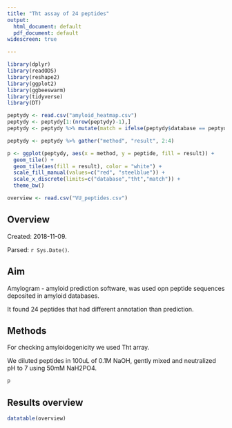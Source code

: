 ```yaml
---
title: "Tht assay of 24 peptides"
output:   
  html_document: default
  pdf_document: default
widescreen: true

---
```



```r
library(dplyr)
library(readODS)
library(reshape2)
library(ggplot2)
library(ggbeeswarm)
library(tidyverse)
library(DT)

peptydy <- read.csv("amyloid_heatmap.csv")
peptydy <- peptydy[1:(nrow(peptydy)-1),]
peptydy <- peptydy %>% mutate(match = ifelse(peptydy$database == peptydy$tht, "yes", "no"))

peptydy <- peptydy %>% gather("method", "result", 2:4)

p <- ggplot(peptydy, aes(x = method, y = peptide, fill = result)) +
  geom_tile() +
  geom_tile(aes(fill = result), color = "white") +
  scale_fill_manual(values=c("red", "steelblue")) +
  scale_x_discrete(limits=c("database","tht","match")) +
  theme_bw()

overview <- read.csv("VU_peptides.csv")

```

## Overview

Created: 2018-11-09.

Parsed: `r Sys.Date()`.

## Aim 

Amylogram - amyloid prediction software, was used opn peptide sequences deposited in amyloid databases.

It found 24 peptides that had different annotation than prediction.

## Methods

For checking amyloidogenicity we used Tht array.

We diluted peptides in 100uL of 0.1M NaOH, gently mixed and neutralized pH to 7 using 50mM NaH2PO4.

```r
p
```


## Results overview

```r
datatable(overview)
```
